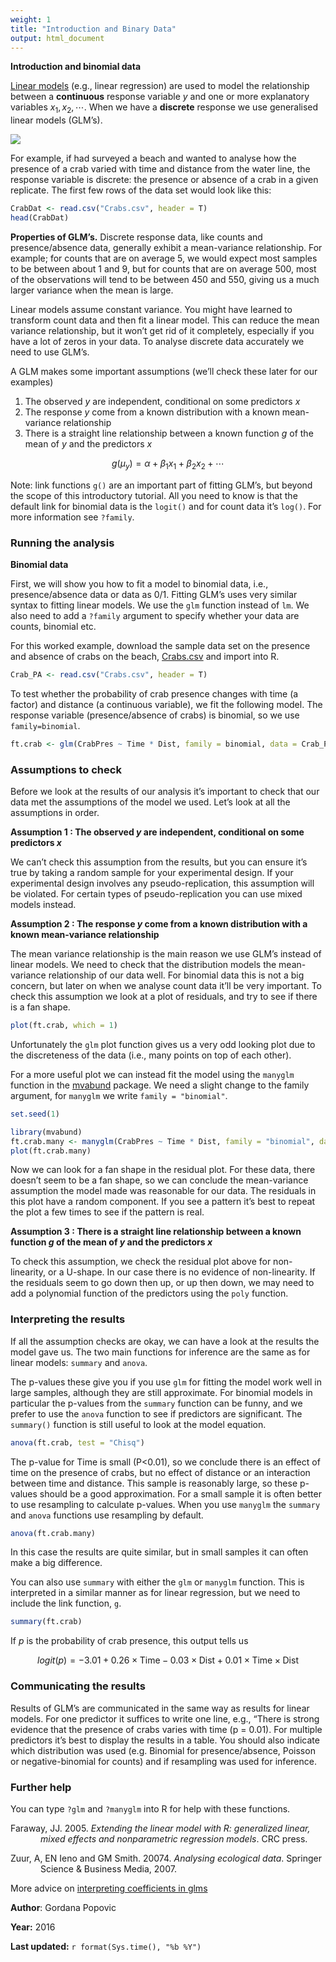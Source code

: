 ```yaml
---
weight: 1
title: "Introduction and Binary Data"
output: html_document
---
```

**Introduction and binomial data**
 
[Linear models](/statistics/linear-models/
) (e.g., linear regression) are used to model the relationship between a **continuous** response variable $y$ and one or more explanatory variables $x_1, x_2, \cdots$. When we have a **discrete** response we use generalised linear models (GLM's).

![](GLM1_binary_image.jpg)

For example, if had surveyed a beach and wanted to analyse how the presence of a crab varied with time and distance from the water line, the response variable is discrete: the presence or absence of a crab in a given replicate. The first few rows of the data set would look like this:

```r
CrabDat <- read.csv("Crabs.csv", header = T)
head(CrabDat)
```
  

**Properties of GLM's.** Discrete response data, like counts and presence/absence data, generally exhibit a mean-variance relationship. For example; for counts that are on average 5, we would expect most samples to be between about 1 and 9, but for counts that are on average 500, most of the observations will tend to be between 450 and 550, giving us a much larger variance when the mean is large. 

Linear models assume constant variance. You might have learned to transform count data and then fit a linear model. This can reduce the mean variance relationship, but it won't get rid of it completely, especially if you have a lot of zeros in your data. To analyse discrete data accurately we need to use GLM's.

A GLM makes some important assumptions (we'll check these later for our examples)

1. The observed $y$ are independent, conditional on some predictors $x$  
2. The response $y$ come from a known distribution with a known mean-variance relationship  
3. There is a straight line relationship between a known function $g$ of the mean of $y$ and the predictors $x$  

$$ g(\mu_y) = \alpha + \beta_1 x_1 + \beta_2 x_2 + \cdots $$

Note: link functions `g()` are an important part of fitting GLM's, but beyond the scope of this introductory tutorial. All you need to know is that the default link for binomial data is the `logit()` and for count data it's `log()`. For more information see `?family`.
  

### Running the analysis
 

**Binomial data**  
 
First, we will show you how to fit a model to binomial data, i.e., presence/absence data or data as 0/1. Fitting GLM's uses very similar syntax to fitting linear models. We use the `glm` function instead of `lm`. We also need to add a `?family` argument to specify whether your data are counts, binomial etc.

For this worked example, download the sample data set on the presence and absence of crabs on the beach, [Crabs.csv](/datasets/Crabs.csv) and import into R.

```r
Crab_PA <- read.csv("Crabs.csv", header = T)
```

To test whether the probability of crab presence changes with time (a factor) and distance (a continuous variable), we fit the following model. The response variable (presence/absence of crabs) is binomial, so we use `family=binomial`.

```r
ft.crab <- glm(CrabPres ~ Time * Dist, family = binomial, data = Crab_PA)
```
  

### Assumptions to check
 
Before we look at the results of our analysis it's important to check that our data met the assumptions of the model we used. Let's look at all the assumptions in order.

**Assumption 1 : The observed $y$ are independent, conditional on some predictors $x$**

We can't check this assumption from the results, but you can ensure it's true by taking a random sample for your experimental design. If your experimental design involves any pseudo-replication, this assumption will be violated. For certain types of pseudo-replication you can use mixed models instead.

**Assumption 2 : The response $y$ come from a known distribution with a known mean-variance relationship**

The mean variance relationship is the main reason we use GLM's instead of linear models. We need to check that the distribution models the mean-variance relationship of our data well. For binomial data this is not a big concern, but later on when we analyse count data it'll be very important. To check this assumption we look at a plot of residuals, and try to see if there is a fan shape. 
    
```r
plot(ft.crab, which = 1)
```

Unfortunately the `glm` plot function gives us a very odd looking plot due to the discreteness of the data (i.e., many points on top of each other).

For a more useful plot we can instead fit the model using the `manyglm` function in the [mvabund](https://cran.r-project.org/web/packages/mvabund/index.html) package. We need a slight change to the family argument, for `manyglm` we write `family = "binomial"`.

```r
set.seed(1)
```

```r
library(mvabund)
ft.crab.many <- manyglm(CrabPres ~ Time * Dist, family = "binomial", data = Crab_PA)
plot(ft.crab.many)
```

Now we can look for a fan shape in the residual plot. For these data, there doesn't seem to be a fan shape, so we can conclude the mean-variance assumption the model made was reasonable for our data. The residuals in this plot have a random component. If you see a pattern it's best to repeat the plot a few times to see if the pattern is real.

**Assumption 3 : There is a straight line relationship between a known function $g$ of the mean of $y$ and the predictors $x$**

To check this assumption, we check the residual plot above for non-linearity, or a U-shape.  In our case there is no evidence of non-linearity. If the residuals seem to go down then up, or up then down, we may need to add a polynomial function of the predictors using the `poly` function.
  

### Interpreting the results
 
If all the assumption checks are okay, we can have a look at the results the model gave us. The two main functions for inference are the same as for linear models: `summary` and `anova`. 

The p-values these give you if you use `glm` for fitting the model work well in large samples, although they are still approximate. For binomial models in particular the p-values from the `summary` function can be funny, and we prefer to use the `anova` function to see if predictors are significant. The `summary()` function is still useful to look at the model equation.

```r
anova(ft.crab, test = "Chisq")
```

The p-value for Time is small (P<0.01), so we conclude there is an effect of time on the presence of crabs, but no effect of distance or an interaction between time and distance. This sample is reasonably large, so these p-values should be a good approximation. For a small sample it is often better to use resampling to calculate p-values. When you use `manyglm` the `summary` and `anova` functions use resampling by default.

```r
anova(ft.crab.many)
```

In this case the results are quite similar, but in small samples it can often make a big difference. 

You can also use `summary` with either the `glm` or `manyglm` function. This is interpreted in a similar manner as for linear regression, but we need to include the link function, `g`.

```r
summary(ft.crab)
```

If $p$ is the probability of crab presence, this output tells us

$$ logit(p) = -3.01 + 0.26 \times \text{Time} -0.03 \times \text{Dist} +0.01 \times \text{Time} \times \text{Dist}$$
  

### Communicating the results
 
Results of GLM's are communicated in the same way as results for linear models. For one predictor it suffices to write one line, e.g., "There is strong evidence that the presence of crabs varies with time (p = 0.01). For multiple predictors it's best to display the results in a table. You should also indicate which distribution was used (e.g. Binomial for presence/absence, Poisson or negative-binomial for counts) and if resampling was used for inference. 
  

### Further help
 
You can type `?glm` and `?manyglm` into R for help with these functions.

<p style="margin-left: .5in; text-indent: -.5in;">Faraway, JJ. 2005. *Extending the linear model with R: generalized linear, mixed effects and nonparametric regression models*. CRC press.</p>

<p style="margin-left: .5in; text-indent: -.5in;">Zuur, A, EN Ieno and GM Smith. 20074. *Analysing ecological data*. Springer Science & Business Media, 2007.</p>

More advice on [interpreting coefficients in glms](/statistics/glms/interpret-glm-coeffs/)
  

**Author**: Gordana Popovic
 
**Year:** 2016

**Last updated:** `r format(Sys.time(), "%b %Y")`

